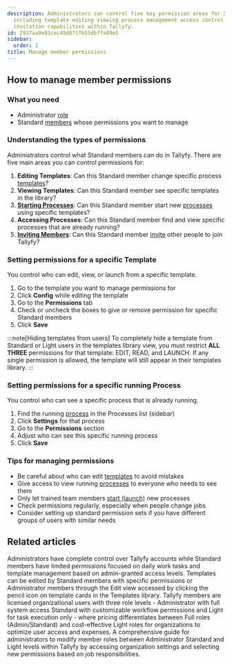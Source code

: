 ```yaml
---
description: Administrators can control five key permission areas for Standard members
  including template editing viewing process management access control and member
  invitation capabilities within Tallyfy.
id: 2937aa9e83cec45d871fb55dbffa89e5
sidebar:
  order: 2
title: Manage member permissions
---
```



## How to manage member permissions

### What you need
- Administrator [role](/products/pro/documenting/members/)
- Standard [members](/products/pro/documenting/members/) whose permissions you want to manage

### Understanding the types of permissions

Administrators control what Standard members can do in Tallyfy. There are five main areas you can control permissions for:

1. **Editing Templates**: Can this Standard member change specific process [templates](/products/pro/documenting/templates/)?
2. **Viewing Templates**: Can this Standard member see specific templates in the library?
3. **[Starting Processes](/products/pro/launching/)**: Can this Standard member start new [processes](/products/pro/tracking-and-tasks/processes/) using specific templates?
4. **Accessing Processes**: Can this Standard member find and view specific processes that are already running?
5. **[Inviting Members](/products/pro/documenting/members/how-to-invite-and-activate-members-on-tallyfy/)**: Can this Standard member [invite](/products/pro/documenting/members/how-to-invite-and-activate-members-on-tallyfy/) other people to join Tallyfy?

### Setting permissions for a specific Template

You control who can edit, view, or launch from a specific template.
<Steps>
1. Go to the template you want to manage permissions for
2. Click **Config** while editing the template
3. Go to the **Permissions** tab
4. Check or uncheck the boxes to give or remove permission for specific Standard members
5. Click **Save**
</Steps>

:::note[Hiding templates from users]
To completely hide a template from Standard or Light users in the templates library view, you must restrict **ALL THREE** permissions for that template: EDIT, READ, and LAUNCH. If any single permission is allowed, the template will still appear in their templates library.
:::

### Setting permissions for a specific running Process

You control who can see a specific process that is already running.
<Steps>
1. Find the running [process](/products/pro/tracking-and-tasks/processes/) in the Processes list (sidebar)
2. Click **Settings** for that process
3. Go to the **Permissions** section
4. Adjust who can see this specific running process
5. Click **Save**
</Steps>

### Tips for managing permissions

- Be careful about who can edit [templates](/products/pro/documenting/templates/) to avoid mistakes
- Give access to view running [processes](/products/pro/tracking-and-tasks/processes/) to everyone who needs to see them
- Only let trained team members [start (launch)](/products/pro/launching/) new processes
- Check permissions regularly, especially when people change jobs
- Consider setting up standard permission sets if you have different groups of users with similar needs


## Related articles
<CardGrid>
<LinkTitleCard header="<b>Members > Standard and Admin members</b>" href="/products/pro/documenting/members/standard-admin-members/" > Administrators have complete control over Tallyfy accounts while Standard members have limited permissions focused on daily work tasks and template management based on admin-granted access levels. </LinkTitleCard>
<LinkTitleCard header="<b>Templates > Edit a template</b>" href="/products/pro/documenting/templates/edit-templates/" > Templates can be edited by Standard members with specific permissions or Administrator members through the Edit view accessed by clicking the pencil icon on template cards in the Templates library. </LinkTitleCard>
<LinkTitleCard header="<b>Documenting > Members</b>" href="/products/pro/documenting/members/" > Tallyfy members are licensed organizational users with three role levels - Administrator with full system access Standard with customizable workflow permissions and Light for task execution only - where pricing differentiates between Full roles (Admin/Standard) and cost-effective Light roles for organizations to optimize user access and expenses. </LinkTitleCard>
<LinkTitleCard header="<b>Members > Change the role of a member</b>" href="/products/pro/documenting/members/how-can-i-change-a-members-role-in-tallyfy/" > A comprehensive guide for administrators to modify member roles between Administrator Standard and Light levels within Tallyfy by accessing organization settings and selecting new permissions based on job responsibilities. </LinkTitleCard>
</CardGrid>